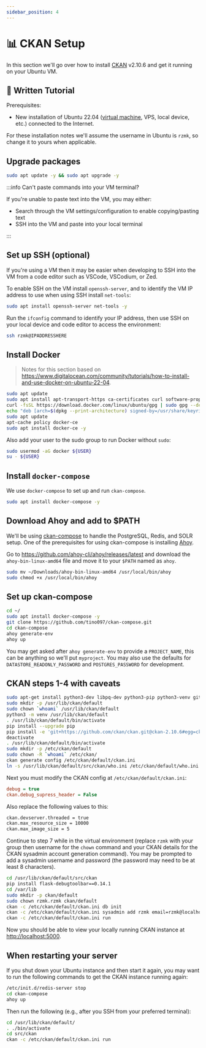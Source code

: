 ```yaml
---
sidebar_position: 4
---
```


# 📊 CKAN Setup

In this section we'll go over how to install [CKAN](https://ckan.org) v2.10.6 and get it running on your Ubuntu VM.

## 📝 Written Tutorial

Prerequisites:

- New installation of Ubuntu 22.04 ([virtual machine](/onboarding/ubuntu-vm-setup), VPS, local device, etc.) connected to the Internet.

For these installation notes we'll assume the username in Ubuntu is `rzmk`, so change it to yours when applicable.

## Upgrade packages

```bash
sudo apt update -y && sudo apt upgrade -y
```

:::info Can't paste commands into your VM terminal?

If you're unable to paste text into the VM, you may either:

- Search through the VM settings/configuration to enable copying/pasting text
- SSH into the VM and paste into your local terminal

:::

## Set up SSH (optional)

If you're using a VM then it may be easier when developing to SSH into the VM from a code editor such as VSCode, VSCodium, or Zed.

To enable SSH on the VM install `openssh-server`, and to identify the VM IP address to use when using SSH install `net-tools`:

```bash
sudo apt install openssh-server net-tools -y
```

Run the `ifconfig` command to identify your IP address, then use SSH on your local device and code editor to access the environment:

```bash
ssh rzmk@IPADDRESSHERE
```


## Install Docker

> Notes for this section based on https://www.digitalocean.com/community/tutorials/how-to-install-and-use-docker-on-ubuntu-22-04.

```bash
sudo apt update
sudo apt install apt-transport-https ca-certificates curl software-properties-common -y
curl -fsSL https://download.docker.com/linux/ubuntu/gpg | sudo gpg --dearmor -o /usr/share/keyrings/docker-archive-keyring.gpg
echo "deb [arch=$(dpkg --print-architecture) signed-by=/usr/share/keyrings/docker-archive-keyring.gpg] https://download.docker.com/linux/ubuntu $(lsb_release -cs) stable" | sudo tee /etc/apt/sources.list.d/docker.list > /dev/null
sudo apt update
apt-cache policy docker-ce
sudo apt install docker-ce -y
```

Also add your user to the sudo group to run Docker without `sudo`:

```bash
sudo usermod -aG docker ${USER}
su - ${USER}
```

## Install `docker-compose`

We use `docker-compose` to set up and run `ckan-compose`.

```bash
sudo apt install docker-compose -y
```

<!--
## Install Docker Compose

> Notes for this section based on https://www.digitalocean.com/community/tutorials/how-to-install-and-use-docker-compose-on-ubuntu-22-04.

```bash
mkdir -p ~/.docker/cli-plugins/
curl -SL https://github.com/docker/compose/releases/download/v2.3.3/docker-compose-linux-x86_64 -o ~/.docker/cli-plugins/docker-compose
chmod +x ~/.docker/cli-plugins/docker-compose
docker compose version
```
-->

## Download Ahoy and add to $PATH

We'll be using [ckan-compose](https://github.com/tino097/ckan-compose) to handle the PostgreSQL, Redis, and SOLR setup. One of the prerequisites for using ckan-compose is installing [Ahoy](https://github.com/ahoy-cli/ahoy).

Go to https://github.com/ahoy-cli/ahoy/releases/latest and download the `ahoy-bin-linux-amd64` file and move it to your `$PATH` named as `ahoy`.

```bash
sudo mv ~/Downloads/ahoy-bin-linux-amd64 /usr/local/bin/ahoy
sudo chmod +x /usr/local/bin/ahoy
```

<!--
## Setup Git and Git Credential Manager

[Login to GitHub](https://github.com/login) on the VM and download the latest [Git Credential Manager `.deb` file from here](https://github.com/git-ecosystem/git-credential-manager/releases/latest) then in same folder as `.deb` file run:

```bash
# cd ~/Downloads
sudo dpkg -i <path-to-package>
git-credential-manager configure
git config --global credential.credentialStore "cache"
```
-->

## Set up ckan-compose

```bash
cd ~/
sudo apt install docker-compose -y
git clone https://github.com/tino097/ckan-compose.git
cd ckan-compose
ahoy generate-env
ahoy up
```

You may get asked after `ahoy generate-env` to provide a `PROJECT_NAME`, this can be anything so we'll put `myproject`. You may also use the defaults for `DATASTORE_READONLY_PASSWORD` and `POSTGRES_PASSWORD` for development.

## CKAN steps 1-4 with caveats

```bash
sudo apt-get install python3-dev libpq-dev python3-pip python3-venv git-core redis-server -y
sudo mkdir -p /usr/lib/ckan/default
sudo chown `whoami` /usr/lib/ckan/default
python3 -m venv /usr/lib/ckan/default
. /usr/lib/ckan/default/bin/activate
pip install --upgrade pip
pip install -e 'git+https://github.com/ckan/ckan.git@ckan-2.10.6#egg=ckan[requirements]'
deactivate
. /usr/lib/ckan/default/bin/activate
sudo mkdir -p /etc/ckan/default
sudo chown -R `whoami` /etc/ckan/
ckan generate config /etc/ckan/default/ckan.ini
ln -s /usr/lib/ckan/default/src/ckan/who.ini /etc/ckan/default/who.ini
```

Next you must modify the CKAN config at `/etc/ckan/default/ckan.ini`:

```ini
debug = true
ckan.debug_supress_header = False
```

Also replace the following values to this:

```bash
ckan.devserver.threaded = true
ckan.max_resource_size = 10000
ckan.max_image_size = 5
```

Continue to step 7 while in the virtual environment (replace `rzmk` with your group then username for the `chown` command and your CKAN details for the CKAN sysadmin account generation command). You may be prompted to add a sysadmin username and password (the password may need to be at least 8 characters).

```bash
cd /usr/lib/ckan/default/src/ckan
pip install flask-debugtoolbar==0.14.1
cd /var/lib
sudo mkdir -p ckan/default
sudo chown rzmk.rzmk ckan/default
ckan -c /etc/ckan/default/ckan.ini db init
ckan -c /etc/ckan/default/ckan.ini sysadmin add rzmk email=rzmk@localhost name=rzmk
ckan -c /etc/ckan/default/ckan.ini run
```

Now you should be able to view your locally running CKAN instance at [http://localhost:5000](http://localhost:5000).

## When restarting your server

If you shut down your Ubuntu instance and then start it again, you may want to run the following commands to get the CKAN instance running again:

```bash
/etc/init.d/redis-server stop
cd ckan-compose
ahoy up
```

Then run the following (e.g., after you SSH from your preferred terminal):

```bash
cd /usr/lib/ckan/default/
. ./bin/activate
cd src/ckan
ckan -c /etc/ckan/default/ckan.ini run
```
